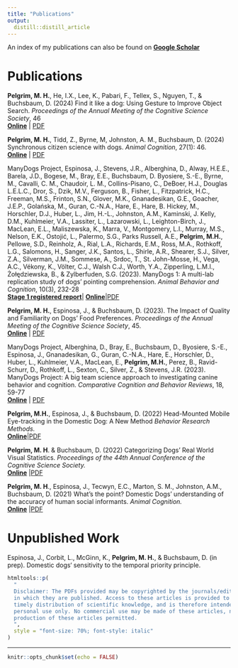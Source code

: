 ```yaml
---
title: "Publications"
output:
  distill::distill_article
---
```


An index of my publications can also be found on [**Google Scholar**](https://scholar.google.ca/citations?user=yQn-c5MAAAAJ&hl=en)

# Publications

**Pelgrim, M. H.**, He, I.X., Lee, K., Pabari, F., Tellex, S., Nguyen, T., & Buchsbaum, D. (2024) Find it like a dog: Using Gesture to Improve Object Search. *Proceedings of the Annual Meeting of the Cognitive Science Society*, 46\
[**Online**](https://escholarship.org/uc/item/0nk6w9fd) | [PDF](https://mpelgrim.github.io/papers/Pelgrim_CogSci_24.pdf) 

**Pelgrim, M. H.**, Tidd, Z., Byrne, M, Johnston, A. M., Buchsbaum, D. (2024) Synchronous citizen science with dogs. *Animal Cognition*, 27(1): 46.\
[**Online**](https://doi.org/10.1007/s10071-024-01882-6) | [PDF](https://mpelgrim.github.io/papers/Synchronous_24.pdf)

ManyDogs Project, Espinosa, J., Stevens, J.R., Alberghina, D., Alway, H.E.E., Barela, J.D., Bogese, M., Bray, E.E., Buchsbaum, D. Byosiere, S.-E., Byrne, M., Cavalli, C. M., Chaudoir, L. M., Collins-Pisano, C., DeBoer, H.J., Douglas L.E.L.C., Dror, S., Dzik, M.V., Ferguson, B., Fisher, L., Fitzpatrick, H.C., Freeman, M.S., Frinton, S.N., Glover, M.K., Gnanadesikan, G.E., Goacher, J.E.P., Golańska, M., Guran, C.-N.A., Hare, E., Hare, B. Hickey, M., Horschler, D.J., Huber, L., Jim, H.-L., Johnston, A.M., Kaminski, J. Kelly, D.M., Kuhlmeier, V.A., Lassiter, L., Lazarowski, L., Leighton-Birch, J., MacLean, E.L., Maliszewska, K., Marra, V., Montgomery, L.I., Murray, M.S., Nelson, E.K., Ostojić, L., Palermo, S.G., Parks Russell, A.E., **Pelgrim, M.H.**, Pellowe, S.D., Reinholz, A., Rial, L.A., Richards, E.M., Ross, M.A., Rothkoff, L.G., Salomons, H., Sanger, J.K., Santos, L., Shirle, A.R., Shearer, S.J., Silver, Z.A., Silverman, J.M., Sommese, A., Srdoc, T., St. John-Mosse, H., Vega, A.C., Vékony, K., Völter, C.J., Walsh C.J., Worth, Y.A., Zipperling, L.M.I., Żołędziewska, B., & Zylberfuden, S.G. (2023). ManyDogs 1: A multi-lab replication study of dogs’ pointing comprehension. *Animal Behavior and Cognition*, 10(3), 232-28\
[**Stage 1 registered report**](https://doi.org/10.31234/osf.io/f86jq)| [**Online**](https://doi.org/10.26451/abc.10.03.03.2023)|[PDF](https://mpelgrim.github.io/papers/ManyDogs1.pdf)


**Pelgrim, M. H.**, Espinosa, J., & Buchsbaum, D. (2023). The Impact of Quality and Familiarity on Dogs’ Food Preferences. *Proceedings of the Annual Meeting of the Cognitive Science Society*, 45. \
[**Online**](https://escholarship.org/uc/item/9v26x7rt) | [PDF](https://mpelgrim.github.io/papers/Pelgrim_CogSci_23.pdf)


ManyDogs Project, Alberghina, D., Bray, E., Buchsbaum, D., Byosiere, S.-E., Espinosa, J., Gnanadesikan, G., Guran, C.-N.A., Hare, E., Horschler, D., Huber, L., Kuhlmeier, V.A., MacLean, E., **Pelgrim, M.H.**, Perez, B., Ravid-Schurr, D., Rothkoff, L., Sexton, C., Silver, Z., & Stevens, J.R. (2023). ManyDogs Project: A big team science approach to investigating canine behavior and cognition. *Comparative Cognition and Behavior Reviews*, 18, 59-77 \
[**Online**](https://doi.org/10.3819/CCBR.2023.180004) | [PDF](https://mpelgrim.github.io/papers/ManyDogs_Review.pdf)



**Pelgrim, M.H.**, Espinosa, J., & Buchsbaum, D. (2022) Head-Mounted Mobile Eye-tracking in the Domestic Dog: A New Method *Behavior Research Methods. *\
[**Online**](https://link.springer.com/article/10.3758/s13428-022-01907-3)|[PDF](https://mpelgrim.github.io/papers/EyeTracking_Methods.pdf)


**Pelgrim, M. H**. & Buchsbaum, D. (2022) Categorizing Dogs’ Real World Visual Statistics. *Proceedings of the 44th Annual Conference of the Cognitive Science Society. * \
  [**Online**](https://escholarship.org/uc/item/769022r9) |[PDF](https://mpelgrim.github.io/papers/Categorizing_Dog_Visual_Stats.pdf)


**Pelgrim, M. H**., Espinosa, J., Tecwyn, E.C., Marton, S. M., Johnston, A.M., Buchsbaum, D. (2021) What’s the point? Domestic Dogs’ understanding of the accuracy of human social informants. *Animal Cognition.* \
[**Online**](https://doi.org/10.1007/s10071-021-01493-5) |[PDF](https://mpelgrim.github.io/papers/Accurate.pdf)


# Unpublished Work

Espinosa, J., Corbit, L., McGinn, K., **Pelgrim, M. H.**, & Buchsbaum, D. (in prep). Domestic dogs‘ sensitivity to the temporal priority principle.

```r
htmltools::p(
  "
  Disclaimer: The PDFs provided may be copyrighted by the journals/edited volumes
  in which they are published. Access to these articles is provided to facilitate
  timely distribution of scientific knowledge, and is therefore intended for your
  personal use only. No commercial use may be made of these articles, nor is mass
  production of these articles permitted.
  ",
  style = "font-size: 70%; font-style: italic"
)
```


---

```r
knitr::opts_chunk$set(echo = FALSE)
```
